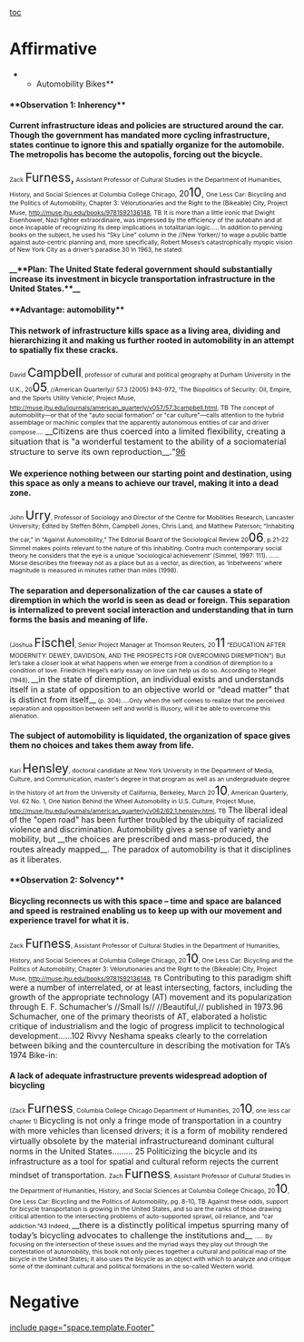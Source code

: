 [[toc]]
=Affirmative= 
**Automobility Bikes**
====**Observation 1: Inherency**==== 
====Current infrastructure ideas and policies are structured around the car. Though the government has mandated more cycling infrastructure, states continue to ignore this and spatially organize for the automobile. The metropolis has become the autopolis, forcing out the bicycle.==== 
<span style="font-size: 10.67px;">Zack </span><span style="font-size: 21.33px;">Furness,</span><span style="font-size: 10.67px;"> Assistant Professor of Cultural Studies in the Department of Humanities, History, and Social Sciences at Columbia College Chicago,</span> 20<span style="font-size: 21.33px;">10</span>, <span style="font-size: 10.67px;">One Less Car: Bicycling and the Politics of Automobility, Chapter 3: Vélorutionaries and the Right to the (Bikeable) City, Project Muse, [[http://muse.jhu.edu/books/9781592136148]], TB</span>
<span style="font-size: 10.67px;">It is more than a little ironic that Dwight Eisenhower, Nazi fighter extraordinaire, was impressed by the efficiency of the autobahn and at once incapable of recognizing its deep implications in totalitarian logic..... In addition to penning books on the subject, he used his “Sky Line” column in the //New Yorker// to wage a public battle against auto-centric planning and, more specifically, Robert Moses’s catastrophically myopic vision of New York City as a driver’s paradise.30 In 1963, he stated:</span>
====__**Plan: The United State federal government should substantially increase its investment in bicycle transportation infrastructure in the United States.**__==== 
====**Advantage: automobility**==== 
====This network of infrastructure kills space as a living area, dividing and hierarchizing it and making us further rooted in automobility in an attempt to spatially fix these cracks.==== 
<span style="font-size: 10.67px;">David </span><span style="font-size: 21.33px;">Campbell</span><span style="font-size: 10.67px;">, professor of cultural and political geography at Durham University in the U.K., 20</span><span style="font-size: 21.33px;">05</span><span style="font-size: 10.67px;">, //American Quarterly// 57.3 (2005) 943-972, ‘The Biopolitics of Security: Oil, Empire, and the Sports Utility Vehicle’, Project Muse, [[http://muse.jhu.edu/journals/american_quarterly/v057/57.3campbell.html]], TB</span>
<span style="font-size: 10.67px;">The concept of automobility—or that of the "auto social formation" or "car culture"—calls attention to the hybrid assemblage or machinic complex that the apparently autonomous entities of car and driver compose....</span> <span style="font-size: 14.67px;">__Citizens are thus coerced into a limited flexibility, creating a situation that is "a wonderful testament to the ability of a sociomaterial structure to serve its own reproduction__.</span><span class="DebateUnderline">"</span>[[http://muse.jhu.edu/journals/american_quarterly/v057/57.3campbell.html#FOOT96|96]]
====We experience nothing between our starting point and destination, using this space as only a means to achieve our travel, making it into a dead zone.==== 
<span style="font-size: 10.67px;">John </span><span style="font-size: 21.33px;">Urry</span><span style="font-size: 10.67px;">, Professor of Sociology and Director of the Centre for Mobilities Research, Lancaster University; Edited by Steffen Böhm, Campbell Jones, Chris Land, and Matthew Paterson; “Inhabiting the car,” in “Against Automobility,” The Editorial Board of the Sociological Review 20</span><span style="font-size: 21.33px;">06</span><span style="font-size: 10.67px;">, p.21-22</span>
<span style="font-size: 10.67px;">Simmel makes points relevant to the nature of this inhabiting. Contra much contemporary social theory he considers that the eye is a unique ‘sociological achievement’ (Simmel, 1997: 111). ...... Morse describes the freeway not as a place but as a vector, as direction, as ‘inbetweens’ where magnitude is measured in minutes rather than miles (1998). </span>
====The separation and depersonalization of the car causes a state of diremption in which the world is seen as dead or foreign. This separation is internalized to prevent social interaction and understanding that in turn forms the basis and meaning of life.==== 
<span style="font-size: 10.67px;">(Joshua </span><span style="font-size: 21.33px;">Fischel</span><span style="font-size: 10.67px;">, Senior Project Manager at Thomson Reuters, 20</span><span style="font-size: 21.33px;">11</span><span style="font-size: 10.67px;"> “EDUCATION AFTER MODERNITY: DEWEY, DAVIDSON, AND THE PROSPECTS FOR OVERCOMING DIREMPTION”)</span>
<span style="font-size: 10.67px;">But let’s take a closer look at what happens when we emerge from a condition of diremption to a condition of love. Friedrich Hegel’s early essay on love can help us do so. According to Hegel (1948), </span>__<span style="font-size: 14.67px;">in the state of diremption, an individual exists and understands itself in a state of opposition to an objective world or “dead matter” that is distinct from itself</span>__<span style="font-size: 10.67px;"> (p. 304).....Only when the self comes to realize that the perceived separation and opposition between self and world is illusory, will it be able to overcome this alienation. </span>
====The subject of automobility is liquidated, the organization of space gives them no choices and takes them away from life.==== 
<span style="font-size: 10.67px;">Kari </span><span style="font-size: 21.33px;">Hensley</span><span style="font-size: 10.67px;">, doctoral candidate at New York University in the Department of Media, Culture, and Communication, master's degree in that program as well as an undergraduate degree in the history of art from the University of California, Berkeley, March 20</span><span style="font-size: 21.33px;">10</span><span style="font-size: 10.67px;">, American Quarterly, Vol. 62 No. 1, One Nation Behind the Wheel Automobility in U.S. Culture, Project Muse, [[http://muse.jhu.edu/journals/american_quarterly/v062/62.1.hensley.html]], TB</span>
The liberal ideal of the "open road" has been further troubled by the ubiquity of racialized violence and discrimination. Automobility gives a sense of variety and mobility, but __<span style="font-size: 14.67px;">the choices are prescribed and mass-produced, the routes already mapped</span>__<span class="DebateUnderline">. </span>The paradox of automobility is that it disciplines as it liberates.
====**Observation 2: Solvency**==== 
====Bicycling reconnects us with this space – time and space are balanced and speed is restrained enabling us to keep up with our movement and experience travel for what it is.==== 
<span style="font-size: 10.67px;">Zack </span><span style="font-size: 21.33px;">Furness</span><span style="font-size: 10.67px;">, Assistant Professor of Cultural Studies in the Department of Humanities, History, and Social Sciences at Columbia College Chicago, 20</span><span style="font-size: 21.33px;">10</span><span style="font-size: 10.67px;">, One Less Car: Bicycling and the Politics of Automobility, Chapter 3: Vélorutionaries and the Right to the (Bikeable) City, Project Muse, [[http://muse.jhu.edu/books/9781592136148]], TB</span>
Contributing to this paradigm shift were a number of interrelated, or at least intersecting, factors, including the growth of the appropriate technology (AT) movement and its popularization through E. F. Schumacher’s //Small Is// //Beautiful,// published in 1973.96 Schumacher, one of the primary theorists of AT, elaborated a holistic critique of industrialism and the logic of progress implicit to technological development......102 Rivvy Neshama speaks clearly to the correlation between biking and the counterculture in describing the motivation for TA’s 1974 Bike-in:
====A lack of adequate infrastructure prevents widespread adoption of bicycling==== 
<span style="font-size: 10.67px;">(Zack </span><span style="font-size: 21.33px;">Furness</span><span style="font-size: 10.67px;">, Columbia College Chicago Department of Humanities, 20</span><span style="font-size: 21.33px;">10</span><span style="font-size: 10.67px;">, one less car chapter 1) </span>
<span style="font-size: 14.67px;">Bicycling</span> is not only a fringe mode of transportation in a country with more vehicles than licensed drivers; it <span style="font-size: 14.67px;">is a form of mobility rendered virtually obsolete by the material infrastructure</span>and dominant cultural norms <span style="font-size: 14.67px;">in the United States</span>......... 25
Politicizing the bicycle and its infrastructure as a tool for spatial and cultural reform rejects the current mindset of transportation.
<span style="font-size: 10.67px;">Zach </span><span style="font-size: 21.33px;">Furness</span><span style="font-size: 10.67px;">, Assistant Professor of Cultural Studies in the Department of Humanities, History, and Social Sciences at Columbia College Chicago, 20</span><span style="font-size: 21.33px;">10</span><span style="font-size: 10.67px;">, One Less Car: Bicycling and the Politics of Automobility, pg. 8-10, TB</span>
<span style="font-size: 10.67px;">Against these odds, support for bicycle transportation is growing in the United States, and so are the ranks of those drawing critical attention to the intersecting problems of auto-supported sprawl, oil reliance, and “car addiction.”43 Indeed, </span><span style="font-size: 14.67px;">__there is a distinctly political impetus spurring many of today’s bicycling advocates to challenge the institutions and__ </span><span style="font-size: 10.67px;">..... By focusing on the intersection of these issues and the myriad ways they play out through the contestation of automobility, this book not only pieces together a cultural and political map of the bicycle in the United States; it also uses the bicycle as an object with which to analyze and critique some of the dominant cultural and political formations in the so-called Western world.</span>
=Negative= 

[[include page="space.template.Footer"]]